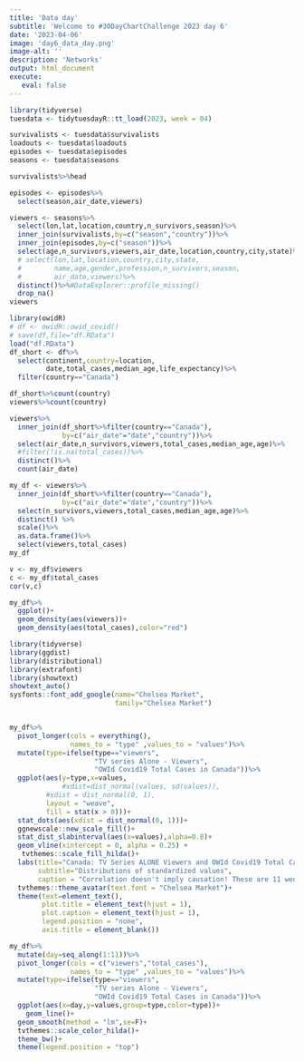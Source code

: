 ```yaml
---
title: 'Data day'
subtitle: 'Welcome to #30DayChartChallenge 2023 day 6'
date: '2023-04-06'
image: 'day6_data_day.png'
image-alt: ''
description: 'Networks'
output: html_document
execute: 
   eval: false
---
```


```r
library(tidyverse)
tuesdata <- tidytuesdayR::tt_load(2023, week = 04)
```


```r
survivalists <- tuesdata$survivalists
loadouts <- tuesdata$loadouts
episodes <- tuesdata$episodes
seasons <- tuesdata$seasons
```


```r
survivalists%>%head
```
```r
episodes <- episodes%>%
  select(season,air_date,viewers)
```


```r
viewers <- seasons%>%
  select(lon,lat,location,country,n_survivors,season)%>%
  inner_join(survivalists,by=c("season","country"))%>%
  inner_join(episodes,by=c("season"))%>%
  select(age,n_survivors,viewers,air_date,location,country,city,state)%>%
  # select(lon,lat,location,country,city,state,
  #        name,age,gender,profession,n_survivors,season,
  #        air_date,viewers)%>%
  distinct()%>%#DataExplorer::profile_missing()
  drop_na()
viewers
```



```r
library(owidR)
# df <- owidR::owid_covid()
# save(df,file="df.RData")
load("df.RData")
df_short <- df%>%
  select(continent,country=location,
         date,total_cases,median_age,life_expectancy)%>%
  filter(country=="Canada")


```

```r
df_short%>%count(country)
viewers%>%count(country)
```
```r
viewers%>%
  inner_join(df_short%>%filter(country=="Canada"),
             by=c("air_date"="date","country"))%>%
  select(air_date,n_survivors,viewers,total_cases,median_age,age)%>%
  #filter(!is.na(total_cases))%>%
  distinct()%>%
  count(air_date)
```


```r
my_df <- viewers%>%
  inner_join(df_short%>%filter(country=="Canada"),
             by=c("air_date"="date","country"))%>%
  select(n_survivors,viewers,total_cases,median_age,age)%>%
  distinct() %>%
  scale()%>%
  as.data.frame()%>%
  select(viewers,total_cases)
my_df
```


```r
v <- my_df$viewers
c <- my_df$total_cases
cor(v,c)
```

```r
my_df%>%
  ggplot()+
  geom_density(aes(viewers))+
  geom_density(aes(total_cases),color="red")
```


```r
library(tidyverse)
library(ggdist)
library(distributional)
library(extrafont)
library(showtext)
showtext_auto()
sysfonts::font_add_google(name="Chelsea Market",
                          family="Chelsea Market")


my_df%>%
  pivot_longer(cols = everything(), 
               names_to = "type" ,values_to = "values")%>%
  mutate(type=ifelse(type=="viewers",
                     "TV series Alone - Viewers",
                     "OWId Covid19 Total Cases in Canada"))%>%
  ggplot(aes(y=type,x=values,
             #xdist=dist_normal(values, sd(values)),
         #xdist = dist_normal(0, 1),
         layout = "weave",
         fill = stat(x > 0)))+
  stat_dots(aes(xdist = dist_normal(0, 1)))+
  ggnewscale::new_scale_fill()+
  stat_dist_slabinterval(aes(x=values),alpha=0.8)+
  geom_vline(xintercept = 0, alpha = 0.25) +
   tvthemes::scale_fill_hilda()+
  labs(title="Canada: TV Series ALONE Viewers and OWId Covid19 Total Cases",
       subtitle="Distributions of standardized values",
       caption = "Correlation doesn't imply causation! These are 11 weeks of Covid-19 (2020-06-11 - 2020-08-20) and ALONE Viewers\nDataSource: #TidyTuesday 2023 week4 Alone data\nDataViz: Federica Gazzelloni #30DayChartChallenge 2023 Day6 - OWId\n")+
  tvthemes::theme_avatar(text.font = "Chelsea Market")+
  theme(text=element_text(),
        plot.title = element_text(hjust = 1),
        plot.caption = element_text(hjust = 1),
        legend.position = "none",
        axis.title = element_blank())
```



```r
my_df%>%
  mutate(day=seq_along(1:11))%>%
  pivot_longer(cols = c("viewers","total_cases"), 
               names_to = "type" ,values_to = "values")%>%
  mutate(type=ifelse(type=="viewers",
                     "TV series Alone - Viewers",
                     "OWId Covid19 Total Cases in Canada"))%>%
  ggplot(aes(x=day,y=values,group=type,color=type))+
    geom_line()+
  geom_smooth(method = "lm",se=F)+
  tvthemes::scale_color_hilda()+
  theme_bw()+
  theme(legend.position = "top")
```

